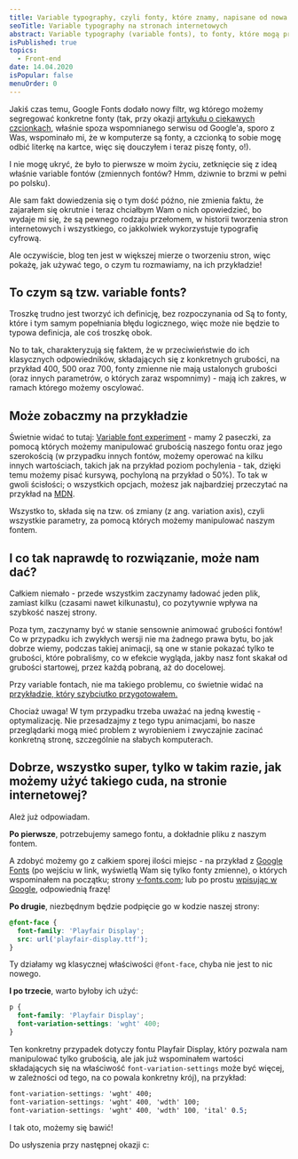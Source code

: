 ```yaml
---
title: Variable typography, czyli fonty, które znamy, napisane od nowa
seoTitle: Variable typography na stronach internetowych
abstract: Variable typography (variable fonts), to fonty, które mogą przyjąć dowolną grubość w ustalonym przedziale (np. 566). O nich jest ten wpis!
isPublished: true
topics:
  - Front-end
date: 14.04.2020
isPopular: false
menuOrder: 0
---
```


Jakiś czas temu, Google Fonts dodało nowy filtr, wg którego możemy segregować konkretne fonty (tak, przy okazji [artykułu o ciekawych czcionkach](/swietne-fonty), właśnie spoza wspomnianego serwisu od Google\'a, sporo z Was, wspominało mi, że w komputerze są fonty, a czcionką to sobie mogę odbić literkę na kartce, więc się douczyłem i teraz piszę fonty, o!).

I nie mogę ukryć, że było to pierwsze w moim życiu, zetknięcie się z ideą właśnie variable fontów (zmiennych fontów? Hmm, dziwnie to brzmi w pełni po polsku).

Ale sam fakt dowiedzenia się o tym dość późno, nie zmienia faktu, że zajarałem się okrutnie i teraz chciałbym Wam o nich opowiedzieć, bo wydaje mi się, że są pewnego rodzaju przełomem, w historii tworzenia stron internetowych i wszystkiego, co jakkolwiek wykorzystuje typografię cyfrową.

Ale oczywiście, blog ten jest w większej mierze o tworzeniu stron, więc pokażę, jak używać tego, o czym tu rozmawiamy, na ich przykładzie!

## To czym są tzw. variable fonts?

Troszkę trudno jest tworzyć ich definicję, bez rozpoczynania od Są to fonty, które i tym samym popełniania błędu logicznego, więc może nie będzie to typowa definicja, ale coś troszkę obok.

No to tak, charakteryzują się faktem, że w przeciwieństwie do ich klasycznych odpowiedników, składających się z konkretnych grubości, na przykład 400, 500 oraz 700, fonty zmienne nie mają ustalonych grubości (oraz innych parametrów, o których zaraz wspomnimy) - mają ich zakres, w ramach którego możemy oscylować.

## Może zobaczmy na przykładzie

Świetnie widać to tutaj: [Variable font experiment](https://variable-font-experiments.glitch.me/) - mamy 2 paseczki, za pomocą których możemy manipulować grubością naszego fontu oraz jego szerokością (w przypadku innych fontów, możemy operować na kilku innych wartościach, takich jak na przykład poziom pochylenia - tak, dzięki temu możemy pisać kursywą, pochyloną na przykład o 50%). To tak w gwoli ścisłości; o wszystkich opcjach, możesz jak najbardziej przeczytać na przykład na [MDN](https://developer.mozilla.org/en-US/docs/Web/CSS/CSS_Fonts/Variable_Fonts_Guide#Registered_axes_and_existing_CSS_attributes).

Wszystko to, składa się na tzw. oś zmiany (z ang. variation axis), czyli wszystkie parametry, za pomocą których możemy manipulować naszym fontem.

## I co tak naprawdę to rozwiązanie, może nam dać?

Całkiem niemało - przede wszystkim zaczynamy ładować jeden plik, zamiast kilku (czasami nawet kilkunastu), co pozytywnie wpływa na szybkość naszej strony.

Poza tym, zaczynamy być w stanie sensownie animować grubości fontów! Co w przypadku ich zwykłych wersji nie ma żadnego prawa bytu, bo jak dobrze wiemy, podczas takiej animacji, są one w stanie pokazać tylko te grubości, które pobraliśmy, co w efekcie wygląda, jakby nasz font skakał od grubości startowej, przez każdą pobraną, aż do docelowej.

Przy variable fontach, nie ma takiego problemu, co świetnie widać na [przykładzie, który szybciutko przygotowałem.](https://static.robertorlinski.pl/variable-fonts-demo)

Chociaż uwaga! W tym przypadku trzeba uważać na jedną kwestię - optymalizację. Nie przesadzajmy z tego typu animacjami, bo nasze przeglądarki mogą mieć problem z wyrobieniem i zwyczajnie zacinać konkretną stronę, szczególnie na słabych komputerach.

## Dobrze, wszystko super, tylko w takim razie, jak możemy użyć takiego cuda, na stronie internetowej?

Ależ już odpowiadam.

**Po pierwsze**, potrzebujemy samego fontu, a dokładnie pliku z naszym fontem.

A zdobyć możemy go z całkiem sporej ilości miejsc - na przykład z [Google Fonts](https://fonts.google.com/?vfonly) (po wejściu w link, wyświetlą Wam się tylko fonty zmienne), o których wspominałem na początku; strony [v-fonts.com](https://v-fonts.com/); lub po prostu [wpisując w Google](https://www.google.com/search?q=variable+fonts+library&oq=variable+fonts+library), odpowiednią frazę!

**Po drugie**, niezbędnym będzie podpięcie go w kodzie naszej strony:

```css
@font-face {
  font-family: 'Playfair Display';
  src: url('playfair-display.ttf');
}
```

Ty działamy wg klasycznej właściwości `@font-face`, chyba nie jest to nic nowego.

**I po trzecie**, warto byłoby ich użyć:

```css
p {
  font-family: 'Playfair Display';
  font-variation-settings: 'wght' 400;
}
```

Ten konkretny przypadek dotyczy fontu Playfair Display, który pozwala nam manipulować tylko grubością, ale jak już wspominałem wartości składających się na właściwość `font-variation-settings` może być więcej, w zależności od tego, na co powala konkretny krój), na przykład:

```css
font-variation-settings: 'wght' 400;
font-variation-settings: 'wght' 400, 'wdth' 100;
font-variation-settings: 'wght' 400, 'wdth' 100, 'ital' 0.5;
```

I tak oto, możemy się bawić!

Do usłyszenia przy następnej okazji c:

